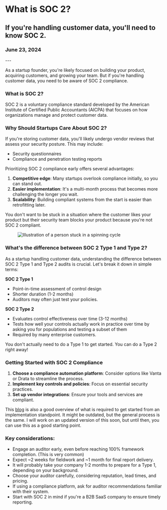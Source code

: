 
<h1 className="mb-0">What is SOC 2?</h1>
<h2 className="mt-2 text-lg font-semibold text-gray-600">If you're handling customer data, you'll need to know SOC 2.</h2>
<h3 className="mt-1 text-sm text-gray-400">June 23, 2024</h3>
---

As a startup founder, you're likely focused on building your product, acquiring customers, and growing your team. But if you're handling customer data, you need to be aware of SOC 2 compliance.

### What is SOC 2?
SOC 2 is a voluntary compliance standard developed by the American Institute of Certified Public Accountants (AICPA) that focuses on how organizations manage and protect customer data.

### Why Should Startups Care About SOC 2?
If you're storing customer data, you'll likely undergo vendor reviews that assess your security posture. This may include:
- Security questionnaires
- Compliance and penetration testing reports

Prioritizing SOC 2 compliance early offers several advantages:
1. **Competitive edge**: Many startups overlook compliance initially, so you can stand out.
2. **Easier implementation**: It's a multi-month process that becomes more challenging the longer you wait.
3. **Scalability**: Building compliant systems from the start is easier than retrofitting later.

You don't want to be stuck in a situation where the customer likes your product but their security team blocks your product because you're not SOC 2 compliant.

<figure className="my-6">
  <Image priority={true} src="/soc-2.jpg" width={718} height={404} alt="Illustration of a person stuck in a spinning cycle" className="rounded-lg shadow-md" />
</figure>

### What's the difference between SOC 2 Type 1 and Type 2?
As a startup handling customer data, understanding the difference between SOC 2 Type 1 and Type 2 audits is crucial. Let's break it down in simple terms:

**SOC 2 Type 1**
   - Point-in-time assessment of control design
   - Shorter duration (1-2 months)
   - Auditors may often just test your policies.

**SOC 2 Type 2**
   - Evaluates control effectiveness over time (3-12 months)
   - Tests how well your controls actually work in practice over time by asking you for populations and testing a subset of them
   - Required by many enterprise customers.

You don't actually need to do a Type 1 to get started. You can do a Type 2 right away!

### Getting Started with SOC 2 Compliance

1. **Choose a compliance automation platform**: Consider options like Vanta or Drata to streamline the process.
2. **Implement key controls and policies**: Focus on essential security practices.
3. **Set up vendor integrations**: Ensure your tools and services are compliant.

This <a href="https://www.latacora.com/blog/2020/03/12/the-soc-starting/" target="_blank" rel="noopener noreferrer">blog</a> is also a good overview of what is required to get started from an implementation standpoint. It might be outdated, but the general process is the same. I will work on an updated version of this soon, but until then, you can use this as a good starting point.

### Key considerations:

- Engage an auditor early, even before reaching 100% framework completion. (This is very common)
- Expect ~2 weeks for fieldwork and ~1 month for final report delivery.
- It will probably take your company 1-2 months to prepare for a Type 1, depending on your background.
- Choose your auditor carefully, considering reputation, lead times, and pricing.
- If using a compliance platform, ask for auditor recommendations familiar with their system.
- Start with SOC 2 in mind if you're a B2B SaaS company to ensure timely reporting.
